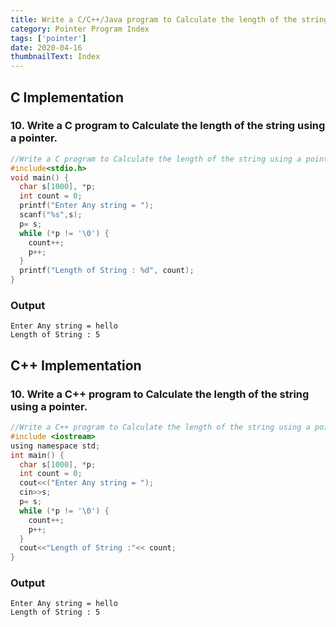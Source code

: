 ```yaml
---
title: Write a C/C++/Java program to Calculate the length of the string using a pointer.
category: Pointer Program Index
tags: ['pointer']
date: 2020-04-16
thumbnailText: Index
---
```


## C Implementation
### 10. Write a C program to Calculate the length of the string using a pointer.
```c
//Write a C program to Calculate the length of the string using a pointer.
#include<stdio.h>
void main() {
  char s[1000], *p;
  int count = 0;
  printf("Enter Any string = ");
  scanf("%s",s);
  p= s;
  while (*p != '\0') {
    count++;
    p++;
  }
  printf("Length of String : %d", count);
}
```
### Output
```
Enter Any string = hello
Length of String : 5
```
## C++ Implementation
### 10. Write a C++ program to Calculate the length of the string using a pointer.
```c
//Write a C++ program to Calculate the length of the string using a pointer.
#include <iostream>
using namespace std;
int main() {
  char s[1000], *p;
  int count = 0;
  cout<<("Enter Any string = ");
  cin>>s;
  p= s;
  while (*p != '\0') {
    count++;
    p++;
  }
  cout<<"Length of String :"<< count;
}
```
### Output
```
Enter Any string = hello
Length of String : 5
```
